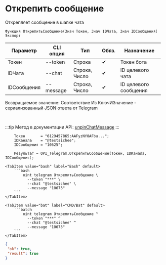 ﻿---
sidebar_position: 5
---


# Открепить сообщение
 Открепляет сообщение в шапке чата



`Функция ОткрепитьСообщение(Знач Токен, Знач IDЧата, Знач IDСообщения) Экспорт`

  | Параметр | CLI опция | Тип | Обяз. | Назначение |
  |-|-|-|-|-|
  | Токен | --token | Строка | &#x2714; | Токен бота |
  | IDЧата | --chat | Строка, Число | &#x2714; | ID целевого чата |
  | IDСообщения | --message | Строка, Число | &#x2714; | ID целевого сообщения |

  
  Возвращаемое значение:   Соответствие Из КлючИЗначение - сериализованный JSON ответа от Telegram

<br/>

:::tip
Метод в документации API: [unpinChatMessage](https://core.telegram.org/bots/api#unpinchatmessage)
:::
<br/>


```bsl title="Пример использования для 1С:Предприятие/OneScript"
    Токен       = "6129457865:AAFyzNYOAFbu...";
    IDКанала    = "@testsichee";
    IDСообщения = "10625";

    Результат = OPI_Telegram.ОткрепитьСообщение(Токен, IDКанала, IDСообщения);
```
    

 <Tabs>
  
    <TabItem value="bash" label="Bash" default>
        ```bash
            oint telegram ОткрепитьСообщение \
              --token "***" \
              --chat "@testsichee" \
              --message "10673"
        ```
    </TabItem>
  
    <TabItem value="bat" label="CMD/Bat" default>
        ```batch
            oint telegram ОткрепитьСообщение ^
              --token "***" ^
              --chat "@testsichee" ^
              --message "10673"
        ```
    </TabItem>
</Tabs>


```json title="Результат"
{
 "ok": true,
 "result": true
}
```
